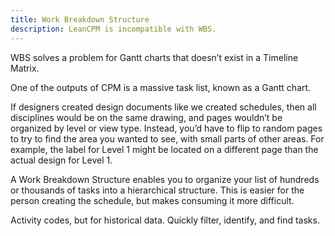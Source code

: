```yaml
---
title: Work Breakdown Structure
description: LeanCPM is incompatible with WBS.
---
```


WBS solves a problem for Gantt charts that doesn’t exist in a Timeline Matrix.

One of the outputs of CPM is a massive task list, known as a Gantt chart.

If designers created design documents like we created schedules, then all disciplines would be on the same drawing, and pages wouldn’t be organized by level or view type. Instead, you’d have to flip to random pages to try to find the area you wanted to see, with small parts of other areas. For example, the label for Level 1 might be located on a different page than the actual design for Level 1.

A Work Breakdown Structure enables you to organize your list of hundreds or thousands of tasks into a hierarchical structure. This is easier for the person creating the schedule, but makes consuming it more difficult.


<Columns cols={2}>
  <Card
    title="Learn more about Areas"
    icon="tags"
    iconType="duotone"
    href="/organizing-your-schedule/areas"
  >
    Activity codes, but for historical data.
  </Card>
    <Card
    title="Learn more about Tags"
    icon="hashtag"
    iconType="duotone"
    href="/organizing-your-schedule/tags"
  >
    Quickly filter, identify, and find tasks.
  </Card>
</Columns>